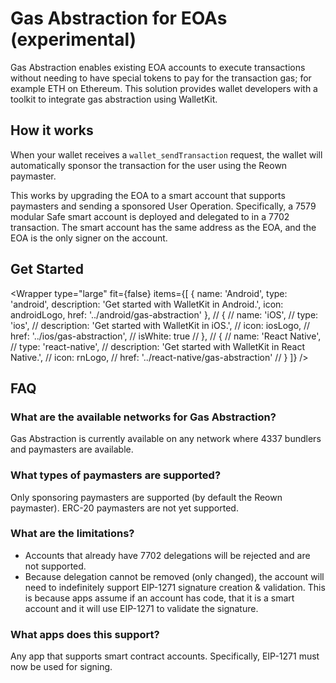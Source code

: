 

# Gas Abstraction for EOAs (experimental)

Gas Abstraction enables existing EOA accounts to execute transactions without needing to have special tokens to pay for the transaction gas; for example ETH on Ethereum. This solution provides wallet developers with a toolkit to integrate gas abstraction using WalletKit.

## How it works

When your wallet receives a `wallet_sendTransaction` request, the wallet will automatically sponsor the transaction for the user using the Reown paymaster.

This works by upgrading the EOA to a smart account that supports paymasters and sending a sponsored User Operation. Specifically, a 7579 modular Safe smart account is deployed and delegated to in a 7702 transaction. The smart account has the same address as the EOA, and the EOA is the only signer on the account.

## Get Started

<Wrapper
  type="large"
  fit={false}
  items={[
    {
      name: 'Android',
      type: 'android',
      description: 'Get started with WalletKit in Android.',
      icon: androidLogo,
      href: '../android/gas-abstraction'
    },
    // {
    //   name: 'iOS',
    //   type: 'ios',
    //   description: 'Get started with WalletKit in iOS.',
    //   icon: iosLogo,
    //   href: '../ios/gas-abstraction',
    //   isWhite: true
    // },
    // {
    //   name: 'React Native',
    //   type: 'react-native',
    //   description: 'Get started with WalletKit in React Native.',
    //   icon: rnLogo,
    //   href: '../react-native/gas-abstraction'
    // }
  ]}
/>

## FAQ

### What are the available networks for Gas Abstraction?

Gas Abstraction is currently available on any network where 4337 bundlers and paymasters are available.

### What types of paymasters are supported?

Only sponsoring paymasters are supported (by default the Reown paymaster). ERC-20 paymasters are not yet supported.

### What are the limitations?

- Accounts that already have 7702 delegations will be rejected and are not supported.
- Because delegation cannot be removed (only changed), the account will need to indefinitely support EIP-1271 signature creation & validation. This is because apps assume if an account has code, that it is a smart account and it will use EIP-1271 to validate the signature.

### What apps does this support?

Any app that supports smart contract accounts. Specifically, EIP-1271 must now be used for signing.
